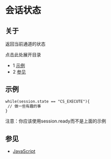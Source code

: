 # 会话状态

## 关于

返回当前通道的状态

点击此处展开目录

- 1 [示例](#示例)
- 2 [参见](#参见)

## 示例

```xml
while(session.state == "CS_EXECUTE"){
 // 做一些有趣的事
}
```

注意：你应该使用session.ready而不是上面的示例

## 参见

- [JavaScript](../index.mdx#api)